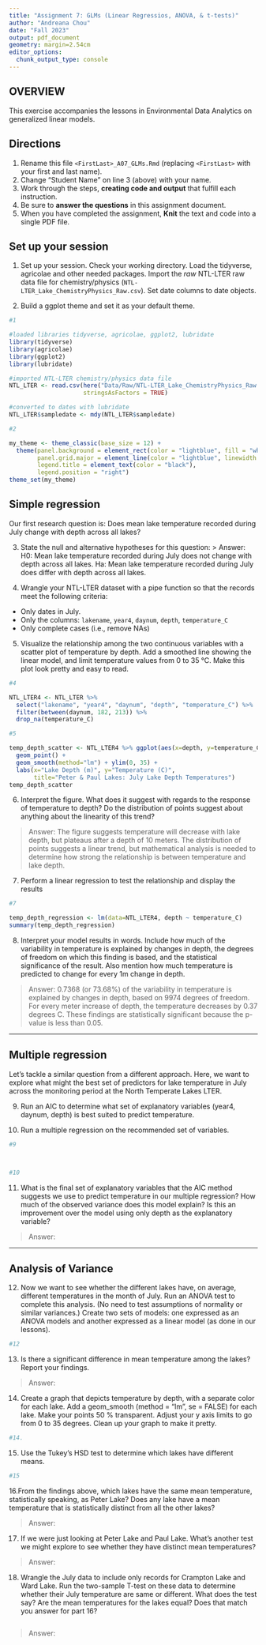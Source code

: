 ```yaml
---
title: "Assignment 7: GLMs (Linear Regressios, ANOVA, & t-tests)"
author: "Andreana Chou"
date: "Fall 2023"
output: pdf_document
geometry: margin=2.54cm
editor_options: 
  chunk_output_type: console
---
```


## OVERVIEW

This exercise accompanies the lessons in Environmental Data Analytics on generalized linear models. 

## Directions
1. Rename this file `<FirstLast>_A07_GLMs.Rmd` (replacing `<FirstLast>` with your first and last name).
2. Change "Student Name" on line 3 (above) with your name.
3. Work through the steps, **creating code and output** that fulfill each instruction.
4. Be sure to **answer the questions** in this assignment document.
5. When you have completed the assignment, **Knit** the text and code into a single PDF file.


## Set up your session 
1. Set up your session. Check your working directory. Load the tidyverse, agricolae and other needed packages. Import the *raw* NTL-LTER raw data file for chemistry/physics (`NTL-LTER_Lake_ChemistryPhysics_Raw.csv`). Set date columns to date objects.

2. Build a ggplot theme and set it as your default theme.

```r
#1

#loaded libraries tidyverse, agricolae, ggplot2, lubridate
library(tidyverse)
library(agricolae)
library(ggplot2)
library(lubridate)

#imported NTL-LTER chemistry/physics data file
NTL_LTER <- read.csv(here("Data/Raw/NTL-LTER_Lake_ChemistryPhysics_Raw.csv"),
                     stringsAsFactors = TRUE)

#converted to dates with lubridate
NTL_LTER$sampledate <- mdy(NTL_LTER$sampledate)

#2

my_theme <- theme_classic(base_size = 12) + 
  theme(panel.background = element_rect(color = "lightblue", fill = "white"),
        panel.grid.major = element_line(color = "lightblue", linewidth = 0.5),
        legend.title = element_text(color = "black"),
        legend.position = "right")
theme_set(my_theme)

```

## Simple regression
Our first research question is: Does mean lake temperature recorded during July change with depth across all lakes?

3. State the null and alternative hypotheses for this question:
> Answer:
H0: Mean lake temperature recorded during July does not change with depth across all lakes.
Ha: Mean lake temperature recorded during July does differ with depth across all lakes. 


4.  Wrangle your NTL-LTER dataset with a pipe function so that the records meet the following criteria: 
 * Only dates in July. 
 * Only the columns: `lakename`, `year4`, `daynum`, `depth`, `temperature_C`
 * Only complete cases (i.e., remove NAs)

5. Visualize the relationship among the two continuous variables with a scatter plot of temperature by depth. Add a smoothed line showing the linear model, and limit temperature values from 0 to 35 °C. Make this plot look pretty and easy to read.

```r
#4

NTL_LTER4 <- NTL_LTER %>% 
  select("lakename", "year4", "daynum", "depth", "temperature_C") %>% 
  filter(between(daynum, 182, 213)) %>% 
  drop_na(temperature_C)

#5

temp_depth_scatter <- NTL_LTER4 %>% ggplot(aes(x=depth, y=temperature_C)) + 
  geom_point() + 
  geom_smooth(method="lm") + ylim(0, 35) + 
  labs(x="Lake Depth (m)", y="Temperature (C)", 
       title="Peter & Paul Lakes: July Lake Depth Temperatures")
temp_depth_scatter

```


6. Interpret the figure. What does it suggest with regards to the response of temperature to depth? Do the distribution of points suggest about anything about the linearity of this trend?

> Answer: The figure suggests temperature will decrease with lake depth, but plateaus
after a depth of 10 meters. The distribution of points suggests a linear trend, but
mathematical analysis is needed to determine how strong the relationship is between
temperature and lake depth. 


7. Perform a linear regression to test the relationship and display the results

```r
#7

temp_depth_regression <- lm(data=NTL_LTER4, depth ~ temperature_C)
summary(temp_depth_regression)

```


8. Interpret your model results in words. Include how much of the variability in temperature is explained by changes in depth, the degrees of freedom on which this finding is based, and the statistical significance of the result. Also mention how much temperature is predicted to change for every 1m change in depth. 

> Answer: 0.7368 (or 73.68%) of the variability in temperature is explained by changes in depth, based on 9974 degrees of freedom. For every meter increase of depth, the temperature decreases by 0.37 degrees C. These findings are statistically significant because the p-value is less than 0.05. 


---

## Multiple regression
Let's tackle a similar question from a different approach. Here, we want to explore what might the best set of predictors for lake temperature in July across the monitoring period at the North Temperate Lakes LTER. 


9. Run an AIC to determine what set of explanatory variables (year4, daynum, depth) is best suited to predict temperature.

10. Run a multiple regression on the recommended set of variables. 

```r
#9



#10


```

11. What is the final set of explanatory variables that the AIC method suggests we use to predict temperature in our multiple regression? How much of the observed variance does this model explain? Is this an improvement over the model using only depth as the explanatory variable?

> Answer: 



---
## Analysis of Variance

12. Now we want to see whether the different lakes have, on average, different temperatures in the month of July. Run an ANOVA test to complete this analysis. (No need to test assumptions of normality or similar variances.) Create two sets of models: one expressed as an ANOVA models and another expressed as a linear model (as done in our lessons).

```r
#12


```

13. Is there a significant difference in mean temperature among the lakes? Report your findings. 

> Answer: 



14. Create a graph that depicts temperature by depth, with a separate color for each lake. Add a geom_smooth (method = "lm", se = FALSE) for each lake. Make your points 50 % transparent. Adjust your y axis limits to go from 0 to 35 degrees. Clean up your graph to make it pretty. 

```r
#14.


```

15. Use the Tukey's HSD test to determine which lakes have different means.

```r
#15


```

16.From the findings above, which lakes have the same mean temperature, statistically speaking, as Peter Lake? Does any lake have a mean temperature that is statistically distinct from all the other lakes?

>Answer:

 

17. If we were just looking at Peter Lake and Paul Lake. What's another test we might explore to see whether they have distinct mean temperatures? 

>Answer: 



18. Wrangle the July data to include only records for Crampton Lake and Ward Lake. Run the two-sample T-test on these data to determine whether their July temperature are same or different. What does the test say? Are the mean temperatures for the lakes equal? Does that match you answer for part 16?

```r

```

>Answer: 
